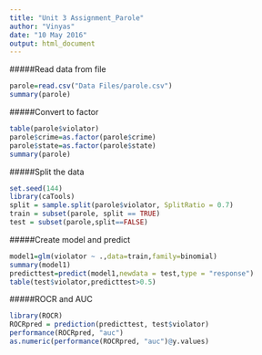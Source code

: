 ```yaml
---
title: "Unit 3 Assignment_Parole"
author: "Vinyas"
date: "10 May 2016"
output: html_document
---
```


#####Read data from file
```r
parole=read.csv("Data Files/parole.csv")
summary(parole)
```
#####Convert to factor
```r
table(parole$violator)
parole$crime=as.factor(parole$crime)
parole$state=as.factor(parole$state)
summary(parole)
```
#####Split the data
```r
set.seed(144)
library(caTools)
split = sample.split(parole$violator, SplitRatio = 0.7)
train = subset(parole, split == TRUE)
test = subset(parole,split==FALSE)
```
#####Create model and predict
```r
model1=glm(violator ~ .,data=train,family=binomial)
summary(model1)
predicttest=predict(model1,newdata = test,type = "response")
table(test$violator,predicttest>0.5)
```
#####ROCR and AUC 
```r
library(ROCR)
ROCRpred = prediction(predicttest, test$violator)
performance(ROCRpred, "auc")
as.numeric(performance(ROCRpred, "auc")@y.values)
```